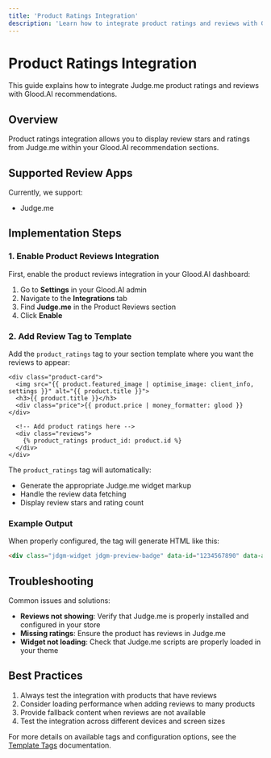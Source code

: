 ```yaml
---
title: 'Product Ratings Integration'
description: 'Learn how to integrate product ratings and reviews with Glood.AI recommendations'
---
```


# Product Ratings Integration

This guide explains how to integrate Judge.me product ratings and reviews with Glood.AI recommendations.

## Overview

Product ratings integration allows you to display review stars and ratings from Judge.me within your Glood.AI recommendation sections.

## Supported Review Apps

Currently, we support:
- Judge.me

## Implementation Steps

### 1. Enable Product Reviews Integration

First, enable the product reviews integration in your Glood.AI dashboard:

1. Go to **Settings** in your Glood.AI admin
2. Navigate to the **Integrations** tab
3. Find **Judge.me** in the Product Reviews section
4. Click **Enable**

### 2. Add Review Tag to Template

Add the `product_ratings` tag to your section template where you want the reviews to appear:

```liquid
<div class="product-card">
  <img src="{{ product.featured_image | optimise_image: client_info, settings }}" alt="{{ product.title }}">
  <h3>{{ product.title }}</h3>
  <div class="price">{{ product.price | money_formatter: glood }}</div>
  
  <!-- Add product ratings here -->
  <div class="reviews">
    {% product_ratings product_id: product.id %}
  </div>
</div>
```

The `product_ratings` tag will automatically:
- Generate the appropriate Judge.me widget markup
- Handle the review data fetching
- Display review stars and rating count

### Example Output

When properly configured, the tag will generate HTML like this:

```html
<div class="jdgm-widget jdgm-preview-badge" data-id="1234567890" data-auto-install="false"></div>
```

## Troubleshooting

Common issues and solutions:

- **Reviews not showing**: Verify that Judge.me is properly installed and configured in your store
- **Missing ratings**: Ensure the product has reviews in Judge.me
- **Widget not loading**: Check that Judge.me scripts are properly loaded in your theme

## Best Practices

1. Always test the integration with products that have reviews
2. Consider loading performance when adding reviews to many products
3. Provide fallback content when reviews are not available
4. Test the integration across different devices and screen sizes

For more details on available tags and configuration options, see the [Template Tags](/for-developers/section-template/tags) documentation. 